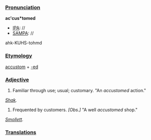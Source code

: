 ===[[Pronunciation]]===

'''ac'cus*tomed'''
*[[IPA]]: //
*[[SAMPA]]: //
ahk-KUHS-tohmd
===[[Etymology]]===

[[accustom]] + [[-ed]]
===[[Adjective]]===
#Familiar through use; usual; customary. "An ''accustomed'' action."

''[[Shak]].''
#Frequented by customers.</def> ''[Obs.]'' "A well ''accustomed'' shop."

''[[Smollett]].''
===[[Translations]]===